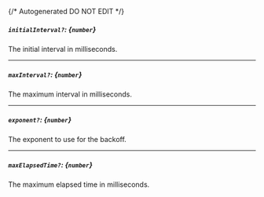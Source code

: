 {/* Autogenerated DO NOT EDIT  */}
##### `initialInterval?`: *{`number`}*
The initial interval in milliseconds.

---
##### `maxInterval?`: *{`number`}*
The maximum interval in milliseconds.

---
##### `exponent?`: *{`number`}*
The exponent to use for the backoff.

---
##### `maxElapsedTime?`: *{`number`}*
The maximum elapsed time in milliseconds.


